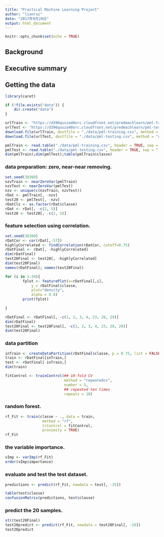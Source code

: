 ```yaml
---
title: "Practical Machine Learning Project"
author: "lianrui"
date: "2017年9月28日"
output: html_document
---
```


```r
knitr::opts_chunk$set(echo = TRUE)
```

## Background
## Executive summary
## Getting the data

```r
library(caret)
```


```r
if (!file.exists("data")) {
    dir.create("data")
}
```


```r
urlTrain <- "https://d396qusza40orc.cloudfront.net/predmachlearn/pml-training.csv"
urlTest <- "https://d396qusza40orc.cloudfront.net/predmachlearn/pml-testing.csv"
download.file(urlTrain, destfile = "./data/pml-training.csv", method = "curl")
download.file(urlTest, destfile = "./data/pml-testing.csv", method = "curl")
```


```r
pmlTrain <- read.table("./data/pml-training.csv", header = TRUE, sep = ",")
pmlTest <- read.table("./data/pml-testing.csv", header = TRUE, sep = ",")
dim(pmlTrain);dim(pmlTest);table(pmlTrain$classe)
```


### data preparation: zero, near-near removing.  
```r
set.seed(38360)
nzvTrain <- nearZeroVar(pmlTrain)
nzvTest <- nearZeroVar(pmlTest)
nzv <- unique(c(nzvTrain, nzvTest))
rDat <- pmlTrain[, -nzv]
test20 <- pmlTest[, -nzv]
rDatCls <- as.factor(rDat$classe)
rDat <- rDat[, -c(2, 5)]
test20 <- test20[, -c(2, 5)]
```


### feature selection using correlation. 
```r
set.seed(38360)
rDatCor <- cor(rDat[,-57])
highlyCorrelated <- findCorrelation(rDatCor, cutoff=0.75)
rDatFinal <- rDat[, -highlyCorrelated]
dim(rDatFinal)
test20Final <- test20[, -highlyCorrelated]
dim(test20Final)
names(rDatFinal); names(test20Final)
```

```r
for (i in 1:34){
        fplot <- featurePlot(x=rDatFinal[,i],
            y = rDatFinal$classe,
            plot="density", 
            alpha = 0.8)
        print(fplot)
        
}
```




```r
rDatFinal <- rDatFinal[, -c(1, 2, 3, 4, 23, 28, 29)]
dim(rDatFinal)
test20Final <- test20Final[, -c(1, 2, 3, 4, 23, 28, 29)]
dim(test20Final)
```


### data partition
```r
inTrain <- createDataPartition(rDatFinal$classe, p = 0.75, list = FALSE)
train <- rDatFinal[inTrain,]
test <- rDatFinal[-inTrain,]
dim(train)
```


```r
fitControl <- trainControl(## 10-fold CV
                           method = "repeatedcv",
                           number = 5,
                           ## repeated ten times
                           repeats = 10)
```


### random forest. 
```r
rf_Fit <- train(classe ~ ., data = train, 
                 method = "rf", 
                 trControl = fitControl,
                 proximity = TRUE)
rf_Fit

```



### the variable importance. 
```r
vImp <- varImp(rf_Fit)
order(vImp$importance)
```


### evaluate and test the test dataset. 
```r
predictions <- predict(rf_Fit, newdata = test[, -35])

```


```r
table(test$classe)
confusionMatrix(predictions, test$classe)
```

### predict the 20 samples. 
```r
str(test20Final)
test20predict <- predict(rf_Fit, newdata = test20Final[, -28])
test20predict

```


